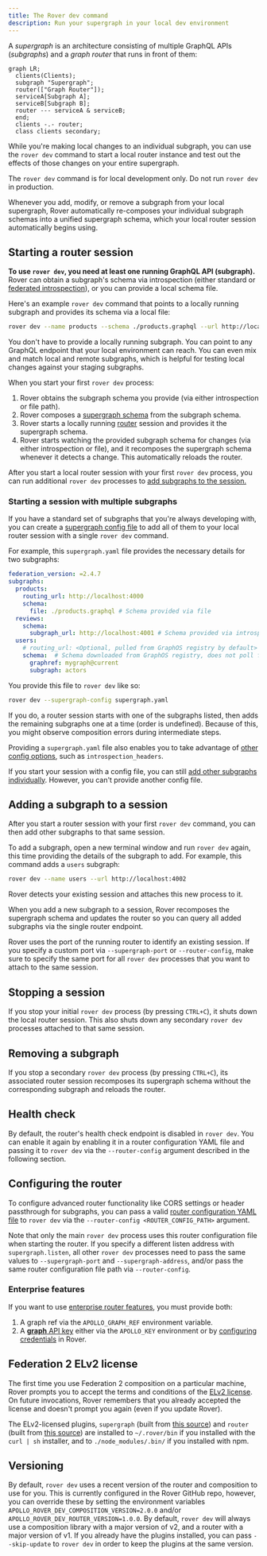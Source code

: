 ```yaml
---
title: The Rover dev command
description: Run your supergraph in your local dev environment
---
```


A _supergraph_ is an architecture consisting of multiple GraphQL APIs (_subgraphs_) and a _graph router_ that runs in front of them:

```mermaid
graph LR;
  clients(Clients);
  subgraph "Supergraph";
  router(["Graph Router"]);
  serviceA[Subgraph A];
  serviceB[Subgraph B];
  router --- serviceA & serviceB;
  end;
  clients -.- router;
  class clients secondary;
```

While you're making local changes to an individual subgraph, you can use the `rover dev` command to start a local router instance and test out the effects of those changes on your entire supergraph.

<Note>

The `rover dev` command is for local development only. Do not run `rover dev` in production.

</Note>

Whenever you add, modify, or remove a subgraph from your local supergraph, Rover automatically re-composes your individual subgraph schemas into a unified supergraph schema, which your local router session automatically begins using.

## Starting a router session

**To use `rover dev`, you need at least one running GraphQL API (subgraph).** Rover can obtain a subgraph's schema via introspection (either standard or [federated introspection](/federation/subgraph-spec#enhanced-introspection-with-query_service)), or you can provide a local schema file.

Here's an example `rover dev` command that points to a locally running subgraph and provides its schema via a local file:

```bash title="Example command"
rover dev --name products --schema ./products.graphql --url http://localhost:4000
```

<Note>

You don't have to provide a locally running subgraph. You can point to any GraphQL endpoint that your local environment can reach. You can even mix and match local and remote subgraphs, which is helpful for testing local changes against your staging subgraphs.

</Note>

When you start your first `rover dev` process:

1. Rover obtains the subgraph schema you provide (via either introspection or file path).
2. Rover composes a [supergraph schema](/federation/federated-types/overview/#supergraph-schema) from the subgraph schema.
3. Rover starts a locally running [router](/router) session and provides it the supergraph schema.
4. Rover starts watching the provided subgraph schema for changes (via either introspection or file), and it recomposes the supergraph schema whenever it detects a change. This automatically reloads the router.

After you start a local router session with your first `rover dev` process, you can run additional `rover dev` processes to [add subgraphs to the session.](#adding-a-subgraph-to-a-session)

### Starting a session with multiple subgraphs

If you have a standard set of subgraphs that you're always developing with, you can create a [supergraph config file](./supergraphs#yaml-configuration-file) to add all of them to your local router session with a single `rover dev` command.

For example, this `supergraph.yaml` file provides the necessary details for two subgraphs:

```yaml title="supergraph.yaml"
federation_version: =2.4.7
subgraphs:
  products:
    routing_url: http://localhost:4000
    schema:
      file: ./products.graphql # Schema provided via file
  reviews:
    schema:
      subgraph_url: http://localhost:4001 # Schema provided via introspection, routing_url can be omitted
  users:
    # routing_url: <Optional, pulled from GraphOS registry by default>
    schema:  # Schema downloaded from GraphOS registry, does not poll for updates
      graphref: mygraph@current
      subgraph: actors
```

You provide this file to `rover dev` like so:

```bash
rover dev --supergraph-config supergraph.yaml
```

If you do, a router session starts with one of the subgraphs listed, then adds the remaining subgraphs one at a time (order is undefined). Because of this, you might observe composition errors during intermediate steps.

Providing a `supergraph.yaml` file also enables you to take advantage of [other config options](./supergraphs#yaml-configuration-file), such as `introspection_headers`.

If you start your session with a config file, you can still [add other subgraphs individually](#adding-a-subgraph-to-a-session). However, you can't provide another config file.

## Adding a subgraph to a session

After you start a router session with your first `rover dev` command, you can then add other subgraphs to that same session.

To add a subgraph, open a new terminal window and run `rover dev` again, this time providing the details of the subgraph to add. For example, this command adds a `users` subgraph:

```bash
rover dev --name users --url http://localhost:4002
```

Rover detects your existing session and attaches this new process to it.

When you add a new subgraph to a session, Rover recomposes the supergraph schema and updates the router so you can query all added subgraphs via the single router endpoint.

<Note>

Rover uses the port of the running router to identify an existing session. If you specify a custom port via `--supergraph-port` or `--router-config`, make sure to specify the same port for all `rover dev` processes that you want to attach to the same session.

</Note>

## Stopping a session

If you stop your initial `rover dev` process (by pressing `CTRL+C`), it shuts down the local router session. This also shuts down any secondary `rover dev` processes attached to that same session.

## Removing a subgraph

If you stop a secondary `rover dev` process (by pressing `CTRL+C`), its associated router session recomposes its supergraph schema without the corresponding subgraph and reloads the router.

## Health check

By default, the router's health check endpoint is disabled in `rover dev`. You can enable it again by enabling it in a router configuration YAML file and passing it to `rover dev` via the `--router-config` argument described in the following section.

## Configuring the router

To configure advanced router functionality like CORS settings or header passthrough for subgraphs, you can pass a valid [router configuration YAML file](/router/configuration/overview#yaml-config-file) to `rover dev` via the `--router-config <ROUTER_CONFIG_PATH>` argument.

Note that only the main `rover dev` process uses this router configuration file when starting the router. If you specify a different listen address with `supergraph.listen`, all other `rover dev` processes need to pass the same values to `--supergraph-port` and `--supergraph-address`, and/or pass the same router configuration file path via `--router-config`.

### Enterprise features

If you want to use [enterprise router features](/router/enterprise-features/), you must provide both:

1. A graph ref via the `APOLLO_GRAPH_REF` environment variable.
2. A [**graph** API key](/graphos/api-keys/#graph-api-keys) either via the `APOLLO_KEY` environment or by [configuring credentials](./config#creating-configuration-profiles) in Rover.

## Federation 2 ELv2 license

The first time you use Federation 2 composition on a particular machine, Rover prompts you to accept the terms and conditions of the [ELv2 license](/resources/elastic-license-v2-faq/). On future invocations, Rover remembers that you already accepted the license and doesn't prompt you again (even if you update Rover).

The ELv2-licensed plugins, `supergraph` (built from [this source](https://github.com/apollographql/federation-rs)) and `router` (built from [this source](https://github.com/apollographql/router)) are installed to `~/.rover/bin` if you installed with the `curl | sh` installer, and to `./node_modules/.bin/` if you installed with npm.

## Versioning

By default, `rover dev` uses a recent version of the router and composition to use for you. This is currently configured in the Rover GitHub repo, however, you can override these by setting the environment variables `APOLLO_ROVER_DEV_COMPOSITION_VERSION=2.0.0` and/or `APOLLO_ROVER_DEV_ROUTER_VERSION=1.0.0`. By default, `rover dev` will always use a composition library with a major version of v2, and a router with a major version of v1. If you already have the plugins installed, you can pass `--skip-update` to `rover dev` in order to keep the plugins at the same version.
